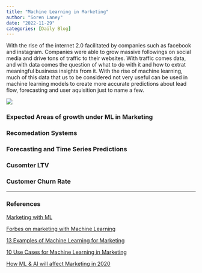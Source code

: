 ```yaml
---
title: "Machine Learning in Marketing"
author: "Soren Laney"
date: "2022-11-29"
categories: [Daily Blog]
---
```


With the rise of the internet 2.0 facilitated by companies such as facebook and instagram. Companies were able to grow massive followings on social media and drive tons of traffic to their websites. With traffic comes data, and with data comes the question of what to do with it and how to extrat meaningful business insights from it. With the rise of machine learning, much of this data that us to be considered not very useful can be used in machine learning models to create more accurate predictions about lead flow, forecasting and user aquisition just to name a few. 


![](ml_marketing.png)

### Expected Areas of growth under ML in Marketing


### Recomedation Systems 

### Forecasting and Time Series Predictions 

### Cusomter LTV

### Customer Churn Rate






***

### References 

[Marketing with ML](https://www.owox.com/blog/articles/machine-learning-in-marketing/)

[Forbes on marketing with Machine Learning](https://www.forbes.com/sites/louiscolumbus/2018/02/25/10-ways-machine-learning-is-revolutionizing-marketing/?sh=d93870d5bb64)

[13 Examples of Machine Learning for Marketing](https://www.akkio.com/post/7-examples-of-machine-learning-for-marketing)

[10 Use Cases for Machine Learning in Marketing](https://www.itransition.com/machine-learning/marketing)

[How ML & AI will affect Marketing in 2020](https://peakmarketingservice.com/how-machine-learning-and-ai-will-affect-marketing-in-2020/)